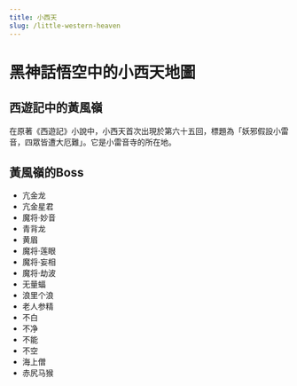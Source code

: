 ```yaml
---
title: 小西天
slug: /little-western-heaven
---
```


# 黑神話悟空中的小西天地圖

## 西遊記中的黃風嶺

在原著《西遊記》小說中，小西天首次出現於第六十五回，標題為「妖邪假設小雷音，四眾皆遭大厄難」。它是小雷音寺的所在地。

## 黃風嶺的Boss

- 亢金龙
- 亢金星君
- 魔将·妙音
- 青背龙
- 黄眉
- 魔将·莲眼
- 魔将·妄相
- 魔将·劫波
- 无量蝠
- 浪里个浪
- 老人参精
- 不白
- 不净
- 不能
- 不空
- 海上僧
- 赤尻马猴

